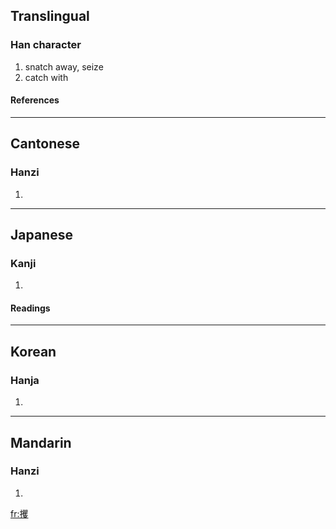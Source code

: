 ==Translingual==
===Han character===
{{Han char|rn=64|rad=手|as=20|sn=23|four=5604<sub>7</sub>|canj=手月山水 (QBUE)}}
# snatch away, seize
# catch with
====References====
{{Han ref|kx=0465.030|dkj=13043|dj=0813.260|hdz=31991.100|uh=652B|ud=25899|bh=C5CC|bd=50636}}

----
==Cantonese==
===Hanzi===
{{yue-hanzi|jyut=|y=fok3}}
# {{defn|Cantonese}}

----
==Japanese==
===Kanji===
{{ja-kanji|grade=|rs=手20}}
# {{defn|Japanese}} 
====Readings====
{{ja-readings|on=[[かく]] (kaku)|kun=[[つかむ]] (tsukamu)}}

----
==Korean==
===Hanja===
{{ko-hanja|hangeul=확|eumhun=|rv=hwak|mr=hwak|y=hwak}}
# {{defn|Korean}}

----
==Mandarin==
===Hanzi===
{{cmn-hanzi|pin=[[jué]] (jue2)|wg=chüeh<sup>2</sup>}}
# {{defn|Mandarin}}

[[fr:攫]]